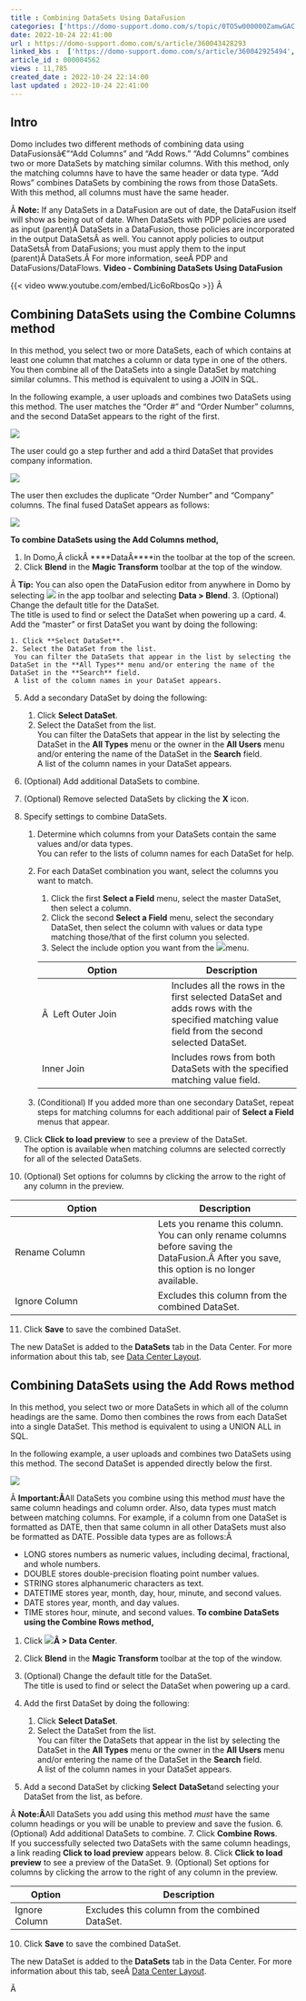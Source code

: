 ```yaml
---
title : Combining DataSets Using DataFusion
categories: ['https://domo-support.domo.com/s/topic/0TO5w000000ZamwGAC']
date: 2022-10-24 22:41:00
url : https://domo-support.domo.com/s/article/360043428293
linked_kbs :  ['https://domo-support.domo.com/s/article/360042925494', 'https://domo-support.domo.com/s/knowledge-base', 'https://domo-support.domo.com/s/article/360043429953', 'https://domo-support.domo.com/s/article/360047553253', 'https://domo-support.domo.com/s/article/360043429933', 'https://domo-support.domo.com/s/article/360043429693', 'https://domo-support.domo.com/s/topic/0TO5w000000ZamwGAC', 'https://domo-support.domo.com/s/article/360043428293', 'https://domo-support.domo.com/s/article/360043429913']
article_id : 000004562
views : 11,785
created_date : 2022-10-24 22:14:00
last updated : 2022-10-24 22:41:00
---
```




Intro
-----


Domo includes two different methods of combining data using DataFusionsâ€”"Add Columns" and "Add Rows." "Add Columns" combines two or more DataSets by matching similar columns. With this method, only the matching columns have to have the same header or data type. "Add Rows" combines DataSets by combining the rows from those DataSets. With this method, all columns must have the same header.


Â
**Note:** If any DataSets in a DataFusion are out of date, the DataFusion itself will show as being out of date. When DataSets with PDP policies are used as input (parent)Â DataSets in a DataFusion, those policies are incorporated in the output DataSetsÂ as well. You cannot apply policies to output DataSetsÂ from DataFusions; you must apply them to the input (parent)Â DataSets.Â For more information, seeÂ PDP and DataFusions/DataFlows.
**Video - Combining DataSets Using DataFusion**


{{< video www.youtube.com/embed/Lic6oRbosQo >}}
Â 


Combining DataSets using the Combine Columns method
---------------------------------------------------


In this method, you select two or more DataSets, each of which contains at least one column that matches a column or data type in one of the others. You then combine all of the DataSets into a single DataSet by matching similar columns. This method is equivalent to using a JOIN in SQL.


In the following example, a user uploads and combines two DataSets using this method. The user matches the "Order #" and "Order Number" columns, and the second DataSet appears to the right of the first.


![](0.png)


The user could go a step further and add a third DataSet that provides company information.


![](1.png)


The user then excludes the duplicate "Order Number" and "Company" columns. The final fused DataSet appears as follows:


![](2.png)


**To combine DataSets using the Add Columns method,**


1. In Domo,Â clickÂ ****DataÂ****in the toolbar at the top of the screen.
2. Click **Blend** in the **Magic Transform** toolbar at the top of the window.


Â
**Tip:** You can also open the DataFusion editor from anywhere in Domo by selecting ![](3.png) in the app toolbar and selecting **Data > Blend**.
3. (Optional) Change the default title for the DataSet.  
 The title is used to find or select the DataSet when powering up a card.
4. Add the "master" or first DataSet you want by doing the following:


	1. Click **Select DataSet**.
	2. Select the DataSet from the list.  
	 You can filter the DataSets that appear in the list by selecting the DataSet in the **All Types** menu and/or entering the name of the DataSet in the **Search** field.  
	 A list of the column names in your DataSet appears.
5. Add a secondary DataSet by doing the following:


	1. Click **Select DataSet**.
	2. Select the DataSet from the list.  
	 You can filter the DataSets that appear in the list by selecting the DataSet in the **All Types** menu or the owner in the **All Users** menu and/or entering the name of the DataSet in the **Search** field.  
	 A list of the column names in your DataSet appears.
6. (Optional) Add additional DataSets to combine.
7. (Optional) Remove selected DataSets by clicking the **X** icon.
8. Specify settings to combine DataSets.


	1. Determine which columns from your DataSets contain the same values and/or data types.  
	 You can refer to the lists of column names for each DataSet for help.
	2. For each DataSet combination you want, select the columns you want to match.
	
	
		1. Click the first **Select a Field** menu, select the master DataSet, then select a column.
		2. Click the second **Select a Field** menu, select the secondary DataSet, then select the column with values or data type matching those/that of the first column you selected.
		3. Select the include option you want from the ![](4.png)menu.
		
		
		
		| Option | Description |
		| --- | --- |
		| Â  Left Outer Join | Includes all the rows in the first selected DataSet and adds rows with the specified matching value field from the second selected DataSet. |
		|  Inner Join | Includes rows from both DataSets with the specified matching value field. |
	3. (Conditional) If you added more than one secondary DataSet, repeat steps for matching columns for each additional pair of **Select a Field** menus that appear.
9. Click **Click to load preview** to see a preview of the DataSet.  
 The option is available when matching columns are selected correctly for all of the selected DataSets.
10. (Optional) Set options for columns by clicking the arrow to the right of any column in the preview.



| Option | Description |
| --- | --- |
| Rename Column | Lets you rename this column. You can only rename columns before saving the DataFusion.Â After you save, this option is no longer available. |
| Ignore Column | Excludes this column from the combined DataSet. |
11. Click **Save** to save the combined DataSet.


The new DataSet is added to the **DataSets** tab in the Data Center. For more information about this tab, see [Data Center Layout](https://domo-support.domo.com/s/article/360047553253?language=en_US).


Combining DataSets using the Add Rows method
--------------------------------------------


In this method, you select two or more DataSets in which all of the column headings are the same. Domo then combines the rows from each DataSet into a single DataSet. This method is equivalent to using a UNION ALL in SQL.


In the following example, a user uploads and combines two DataSets using this method. The second DataSet is appended directly below the first.


![](7.png)


Â
**Important:Â**All DataSets you combine using this method *must* have the same column headings and column order. Also, data types must match between matching columns. For example, if a column from one DataSet is formatted as DATE, then that same column in all other DataSets must also be formatted as DATE. Possible data types are as follows:Â 



* LONG stores numbers as numeric values, including decimal, fractional, and whole numbers.
* DOUBLE stores double-precision floating point number values.
* STRING stores alphanumeric characters as text.
* DATETIME stores year, month, day, hour, minute, and second values.
* DATE stores year, month, and day values.
* TIME stores hour, minute, and second values.
**To combine DataSets using the Combine Rows method,**


1. Click ![](8.png)**Â > Data Center**.
2. Click **Blend** in the **Magic Transform** toolbar at the top of the window.
3. (Optional) Change the default title for the DataSet.  
 The title is used to find or select the DataSet when powering up a card.
4. Add the first DataSet by doing the following:


	1. Click **Select DataSet**.
	2. Select the DataSet from the list.  
	 You can filter the DataSets that appear in the list by selecting the DataSet in the **All Types** menu or the owner in the **All Users** menu and/or entering the name of the DataSet in the **Search** field.  
	 A list of the column names in your DataSet appears.
5. Add a second DataSet by clicking **Select** **DataSet**and selecting your DataSet from the list, as before.


Â
**Note:Â**All DataSets you add using this method *must* have the same column headings or you will be unable to preview and save the fusion.
6. (Optional) Add additional DataSets to combine.
7. Click **Combine Rows**.  
 If you successfully selected two DataSets with the same column headings, a link reading **Click to load preview** appears below.
8. Click **Click to load preview** to see a preview of the DataSet.
9. (Optional) Set options for columns by clicking the arrow to the right of any column in the preview.



| Option | Description |
| --- | --- |
| Ignore Column | Excludes this column from the combined DataSet. |
10. Click **Save** to save the combined DataSet.


The new DataSet is added to the **DataSets** tab in the Data Center. For more information about this tab, seeÂ [Data Center Layout](https://domo-support.domo.com/s/article/360047553253?language=en_US).


Â